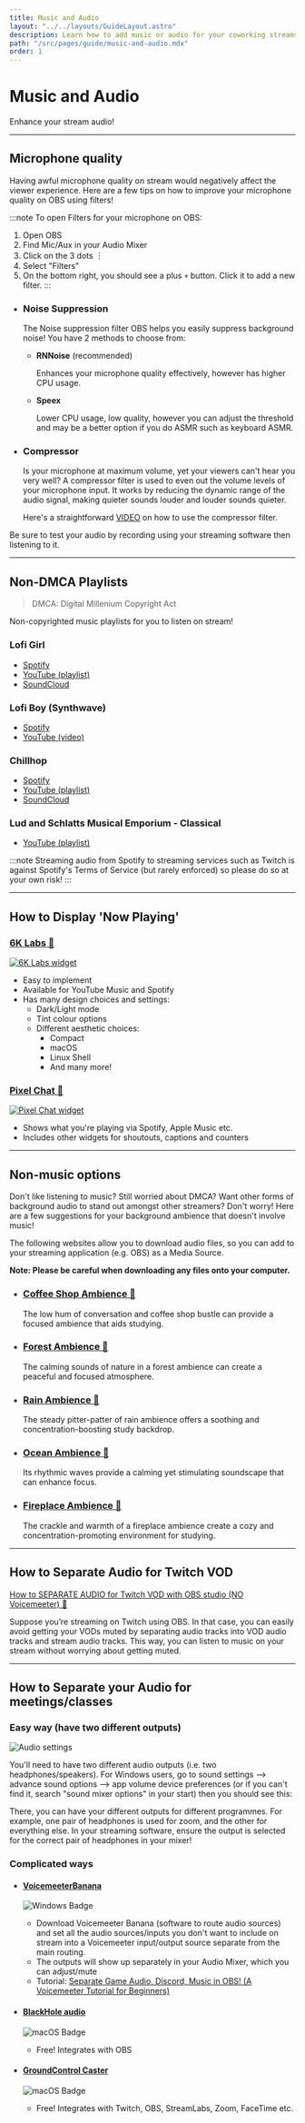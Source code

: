 ```yaml
---
title: Music and Audio
layout: "../../layouts/GuideLayout.astro"
description: Learn how to add music or audio for your coworking streams!
path: "/src/pages/guide/music-and-audio.mdx"
order: 1
---
```


# Music and Audio

Enhance your stream audio!

---

## Microphone quality

Having awful microphone quality on stream would negatively affect the viewer experience. Here are a few tips on how to improve your microphone quality on OBS using filters!

:::note
To open Filters for your microphone on OBS:
1. Open OBS
2. Find Mic/Aux in your Audio Mixer
3. Click on the 3 dots  &#65049;
4. Select "Filters"
5. On the bottom right, you should see a plus `+` button. Click it to add a new filter.
:::

- ### Noise Suppression

  The Noise suppression filter OBS helps you easily suppress background noise! You have 2 methods to choose from:

  - **RNNoise** (recommended)
    
    Enhances your microphone quality effectively, however has higher CPU usage.

  - **Speex**
    
    Lower CPU usage, low quality, however you can adjust the threshold and may be a better option if you do ASMR such as keyboard ASMR.

- ### Compressor

  Is your microphone at maximum volume, yet your viewers can't hear you very well? A compressor filter is used to even out the volume levels of your microphone input. It works by reducing the dynamic range of the audio signal, making quieter sounds louder and louder sounds quieter.

  Here's a straightforward [VIDEO](https://youtu.be/ZvX7Ys0ghG4) on how to use the compressor filter.

Be sure to test your audio by recording using your streaming software then listening to it.

---

## Non-DMCA Playlists

> DMCA: Digital Millenium Copyright Act

Non-copyrighted music playlists for you to listen on stream!

### Lofi Girl

- [Spotify](https://open.spotify.com/playlist/0vvXsWCC9xrXsKd4FyS8kM?si=65d4b951673847a2)
- [YouTube (playlist)](https://www.youtube.com/watch?v=CMNyHBx1gak&list=PL6NdkXsPL07KN01gH2vucrHCEyyNmVEx4)
- [SoundCloud](https://soundcloud.com/lofi_girl)

### Lofi Boy (Synthwave)

- [Spotify](https://open.spotify.com/playlist/1YIe34rcmLjCYpY9wJoM2p?si=f5115c5c9b644871)
- [YouTube (video)](https://youtu.be/TlWYgGyNnJo)

### Chillhop

- [Spotify](https://open.spotify.com/user/chillhopmusic?si=b9c63cbb27db45ab&nd=1&dlsi=477657d953294e71)
- [YouTube (playlist)](https://www.youtube.com/watch?v=XuW2hx3h7sE&list=PLt7bG0K25iXgkGK9PLhP3yryqc7S8uHds)
- [SoundCloud](https://soundcloud.com/chillhopdotcom)

### Lud and Schlatts Musical Emporium - Classical

- [YouTube (playlist)](https://youtu.be/VBSP75pr2bg?list=PL2LwrpMfls5K1DVyG5ii_mEGKqzK9EGlr)

:::note
Streaming audio from Spotify to streaming services such as Twitch is against Spotify's Terms of Service (but rarely enforced) so please do so at your own risk! 
:::

---

## How to Display 'Now Playing'

### [6K Labs 🔗](https://6klabs.com/)

<a href="https://6klabs.com/" target="_blank">
  <Image src={SixKLabs} alt="6K Labs widget" loading="lazy" />
</a>

- Easy to implement
- Available for YouTube Music and Spotify
- Has many design choices and settings:
  - Dark/Light mode
  - Tint colour options
  - Different aesthetic choices:
    - Compact
    - macOS
    - Linux Shell
    - And many more!

### [Pixel Chat 🔗](https://pixelchat.tv/)

<a href="https://pixelchat.tv/" target="_blank"><Image src={PixelChat} alt="Pixel Chat widget" loading="lazy" /></a>

- Shows what you're playing via Spotify, Apple Music etc.
- Includes other widgets for shoutouts, captions and counters

---

## Non-music options

Don't like listening to music? Still worried about DMCA? Want other forms of background audio to stand out amongst other streamers? Don't worry! Here are a few suggestions for your background ambience that doesn't involve music!

The following websites allow you to download audio files, so you can add to your streaming application (e.g. OBS) as a Media Source.

**Note: Please be careful when downloading any files onto your computer.**

- ### [Coffee Shop Ambience 🔗](https://pixabay.com/sound-effects/search/coffee%20shop/)

  The low hum of conversation and coffee shop bustle can provide a focused ambience that aids studying.

- ### [Forest Ambience 🔗](https://pixabay.com/sound-effects/search/forest%20ambience/)

  The calming sounds of nature in a forest ambience can create a peaceful and focused atmosphere.

- ### [Rain Ambience 🔗](https://pixabay.com/sound-effects/search/rain/)

  The steady pitter-patter of rain ambience offers a soothing and concentration-boosting study backdrop.

- ### [Ocean Ambience 🔗](https://pixabay.com/sound-effects/search/ocean%20ambience/)

  Its rhythmic waves provide a calming yet stimulating soundscape that can enhance focus.

- ### [Fireplace Ambience 🔗](https://pixabay.com/sound-effects/search/fireplace/)

  The crackle and warmth of a fireplace ambience create a cozy and concentration-promoting environment for studying.

---

## How to Separate Audio for Twitch VOD

[How to SEPARATE AUDIO for Twitch VOD with OBS studio (NO Voicemeeter) 🔗](https://www.youtube.com/watch?v=0Lj5rkqSp48)

Suppose you’re streaming on Twitch using OBS. In that case, you can easily avoid getting your VODs muted by separating audio tracks into VOD audio tracks and stream audio tracks. This way, you can listen to music on your stream without worrying about getting muted.

---

## How to Separate your Audio for meetings/classes

### Easy way (have two different outputs)

<Image src={AudioSettings} alt="Audio settings" loading="lazy" />

You'll need to have two different audio outputs (i.e. two headphones/speakers). For Windows users, go to sound settings --> advance sound options --> app volume device preferences (or if you can't find it, search "sound mixer options" in your start) then you should see this:

There, you can have your different outputs for different programmes. For example, one pair of headphones is used for zoom, and the other for everything else. In your streaming software, ensure the output is selected for the correct pair of headphones in your mixer!

### Complicated ways

- #### [VoicemeeterBanana](https://vb-audio.com/Voicemeeter/banana.htm) 
  ![Windows Badge](https://img.shields.io/badge/Windows-0078D4?logo=windows&logoColor=fff&style=for-the-badge)

  - Download Voicemeeter Banana (software to route audio sources) and set all the audio sources/inputs you don't want to include on stream into a Voicemeeter input/output source separate from the main routing. 
  - The outputs will show up separately in your Audio Mixer, which you can adjust/mute 
  - Tutorial: [Separate Game Audio, Discord, Music in OBS! (A Voicemeeter Tutorial for Beginners)](https://www.youtube.com/watch?v=XD9sWOjITYU&t=376s)

- #### [BlackHole audio](https://obsproject.com/forum/resources/mac-desktop-audio-using-blackhole.1191/)
  ![macOS Badge](https://img.shields.io/badge/macOS-fff?logo=macos&logoColor=000&style=for-the-badge)
  - Free! Integrates with OBS

- #### [GroundControl Caster](https://gingeraudio.com/groundcontrol-caster/)
  ![macOS Badge](https://img.shields.io/badge/macOS-fff?logo=macos&logoColor=000&style=for-the-badge)
  - Free! Integrates with Twitch, OBS, StreamLabs, Zoom, FaceTime etc.
